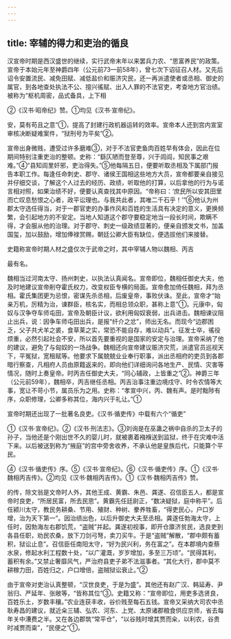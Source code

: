 ```yaml
---
---
---
```

title: 宰辅的得力和吏治的循良
---



汉宣帝时期是西汉盛世的继续，实行武帝末年以来罢兵力农、“思富养民”的政策。宣帝于本始元年至神爵四年（公元前73—前58年），曾七次下诏征召人材。又先后诏令安置流民、减免田赋、减低盐价和赈济灾民，还一再派遣使者或丞相、御史的属官，到各地查处执法不公、擅兴徭赋、出入人罪的不法官吏，考查地方官治绩。被称为“枢机周密，品式备具，上下相

②《汉书·昭帝纪》赞。①均见《汉书·宣帝纪》。

安，莫有苟且之意”①，提高了封建行政机器运转的效率。宣帝本人还到宫内宣室审核决断疑难案件，“狱刑号为平矣”②。

宣帝出身微贱，遭受过许多磨难③，对于不法官吏鱼肉百姓早有体会，因此在位期间特别注重吏治的整顿。史称：“繇仄陋而登至尊，兴于闾阎，知民事之艰难。”④“县知闾里奸邪，吏治得失。”⑤他每隔五日，便要听取丞相及下属部门报告本职工作。每逢任命刺史、郡守、诸侯王国相这些地方大员，宣帝都要亲自接见并仔细交谈，了解这个人过去的经历、政绩，听取他的打算，以后拿他的行为与诺言相对照，如果治绩不好，便要认真查找其中原因。“帝称曰：‘庶民所以安其田里而亡叹息愁恨之心者，政平讼理也。与我共此者，其唯二千石乎！’”⑥他认为州郡太守选任得当，对于一郡官吏的办事作风和百姓的生活具有决定的意义，更换频繁，会引起地方的不安定。当地人知道这个郡守要稳定地当一段长时间，欺瞒不得，才会服从他的治理。对于郡守、刺史一级政绩显著的，便亲自颁发文书，加盖国玺，加以鼓励，增加俸禄赏赐，朝廷公卿大臣有缺位，便选拔他们来接替。

史籍称宣帝时期人材之盛仅次于武帝之时，其中宰辅人物以魏相、丙吉

最有名。

魏相当过河南太守、扬州刺史，以执法认真闻名。宣帝即位，魏相任御史大夫，他及时地建议宣帝削夺霍氏权力，改变权臣专横的局面。宣帝愈加倚任魏相，拜为丞相。霍氏集团更为忌恨，密谋先杀丞相，后废皇帝，事败伏诛。至此，宣帝才“始亲万机，厉精为治，谏群臣，核名实，而相总领众职，甚称上意”①。元康中，匈奴与汉争夺车师屯田，宣帝及朝臣计议，欲利用匈奴衰弱，出兵进击。魏相谏议阻止出兵，说：因争车师屯田出兵，是报“纤介之忿”，师出无名。而现今“边郡困乏，父子共犬羊之裘，食草莱之实，常恐不能自存，难以动兵”。征发士卒，徭役烦重，必然引起社会不安，所以首先要重视的是国家的安定与治理。宣帝采纳了他的建议，避免了与匈奴的一场战争。魏相还向宣帝建议赈济灾荒，派遣官员巡视天下，平冤狱，宽租赋等。他要求下属兢兢业业奉行职事，派出丞相府的吏员到各郡暗行察查，凡相府人员由原籍返来的，即向他们详细询问各地生产、民情、灾害等情况，随时上奏皇帝。时丙吉任御史大夫，“同心辅政，上皆重之”②。神爵三年（公元前59年），魏相卒，丙吉继任丞相。丙吉治事注重边境戍守、时令农情等大事，宽让不苛小节，属员乐为之用。史称：“孝宣中兴，丙、魏有声。是时黜陟有序，众职修理，公卿多称其位，海内兴于礼让。”①

宣帝时期还出现了一批著名良吏。《汉书·循吏传》中载有六个“循吏”

①《汉书·宣帝纪》。②《汉书·刑法志》。③刘询是在巫蛊之祸中自杀的卫太子的孙子，当他还是个刚出世不久的婴儿时，就被裹着襁褓送到监狱，终于在灾难中活下来。以后被送到称为“掖庭”的宫中旁舍收养，不承认他是皇族后代，只能算个平民。

④《汉书·循吏传》序。⑤《汉书·宣帝纪》。⑥《汉书·循吏传》序。①《汉书·魏相丙吉传》。②均见《汉书·魏相丙吉传》。①《汉书·魏相丙吉传》赞。

的传，除文翁是文帝时人外，其他王成、黄霸、朱邑、龚遂、召信臣五人，都是宣帝时良吏，“所居民富，所去民思”。黄霸先任廷尉正，“数决疑狱，庭中称平”。后任颍川太守，教民务耕桑、节用、殖财、种树、豢养牲畜，“得吏民心，户口岁增，治为天下第一”。因治绩出色，以后升御史大夫至丞相。龚遂任勃海太守，上任时，因勃海左右郡饥荒，“盗贼”并起。龚遂初视事，即开仓廪济贫民，选良吏到各县任职，劝民农桑，放下刀剑弓弩，卖刀买牛。于是“盗贼”解散，“郡中颇有蓄积，狱讼止息”。召信臣任南阳太守，“好为民兴利，务在富之”。在本郡境内查蔡水泉，修起水利工程数十处，“以广灌溉，岁岁增加，多至三万顷”。“民得其利，蓄积有余。”又禁止奢靡风气，严治府县吏子弟不法滋事者。“其化大行，郡中莫不耕稼力田，百姓归之，户口增倍，盗贼狱讼衰止。”②

由于宣帝对吏治认真整顿，“汉世良吏，于是为盛”。其他还有赵广汉、韩延寿、尹翁归、严延年、张敞等，“皆称其位”③。史籍又称：“宣帝即位，用吏多选贤良，百姓乐土，岁数丰穰。”农业连获丰收，谷价贱至每石五钱。宣帝又采纳大司农中丞耿寿昌的建议，就近籴三辅、弘农、河东、上党、太原诸郡粮食供应京师，省去每年关中漕费之半。又在各边郡筑“常平仓”，“以谷贱时增其贾而籴，以利农，谷贵时减贾而粜”，“民便之”①。